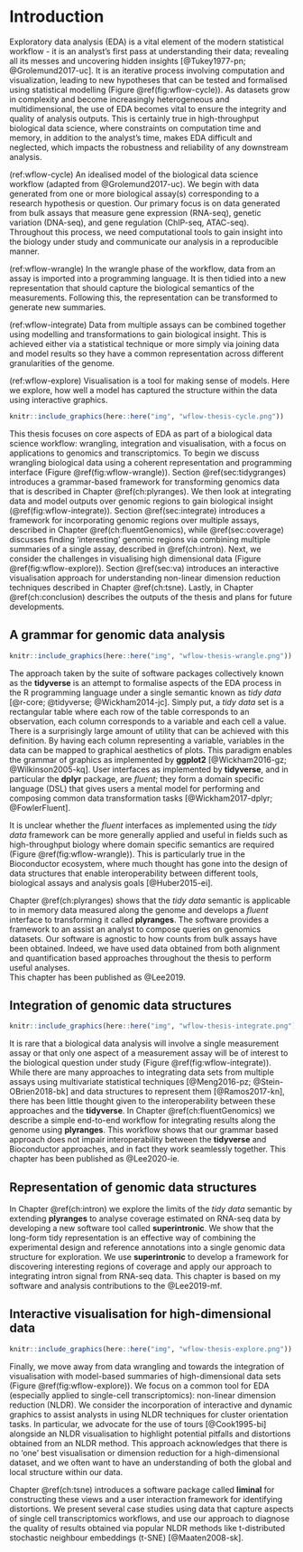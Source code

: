 # Introduction {#ch:intro}

Exploratory data analysis (EDA) is a vital element of the modern 
statistical workflow - it is an analyst’s first pass at 
understanding their data; revealing all its messes and 
uncovering hidden insights [@Tukey1977-pn; @Grolemund2017-uc]. 
It is an iterative process involving computation and visualization,
leading to new hypotheses that can be tested and formalised using 
statistical modelling (Figure \@ref(fig:wflow-cycle)). As datasets grow in complexity and become
increasingly heterogeneous and multidimensional, 
the use of EDA becomes vital to ensure the integrity and quality of analysis 
outputs. This is certainly true in high-throughput biological 
data science, where constraints on computation time and memory, in addition
to the analyst's time, makes EDA difficult and neglected, which impacts the robustness and reliability of any downstream analysis.  

(ref:wflow-cycle) An idealised model of the biological data science workflow (adapted from  @Grolemund2017-uc). We begin with data generated from one or more biological assay(s) corresponding to a research hypothesis or question. Our primary focus is on data generated from bulk assays that measure gene expression (RNA-seq), genetic variation (DNA-seq), and gene regulation (ChIP-seq, ATAC-seq). Throughout this process, we need computational tools to gain insight into the biology under study and communicate our analysis in a reproducible manner. 

(ref:wflow-wrangle) In the wrangle phase of the workflow, data from an assay is imported into a programming language. It is then tidied into a new representation that should capture the biological semantics of the measurements. Following this, the representation can be transformed to generate new summaries. 

(ref:wflow-integrate) Data from multiple assays can be combined together using modelling and transformations to gain biological insight. This is achieved either via a statistical technique or more simply via joining data and model results so they have a common representation across different granularities of the genome.

(ref:wflow-explore) Visualisation is a tool for making sense of models. Here we explore, how well a model has captured the structure within the data using interactive graphics.  

```r
knitr::include_graphics(here::here("img", "wflow-thesis-cycle.png"))
```


This thesis focuses on core aspects of EDA as part of a biological data
science workflow: wrangling, integration and visualisation, with a focus 
on applications to genomics and transcriptomics. To begin we discuss wrangling
biological data using a coherent representation and programming interface 
(Figure \@ref(fig:wflow-wrangle)). Section \@ref(sec:tidygranges)
introduces a grammar-based framework for transforming genomics data that is 
described in Chapter \@ref(ch:plyranges). We then look at integrating data and 
model outputs over genomic regions to gain biological insight (\@ref(fig:wflow-integrate)). Section \@ref(sec:integrate) introduces a 
framework for incorporating genomic regions  over multiple assays, described in 
Chapter \@ref(ch:fluentGenomics), while  \@ref(sec:coverage) discusses finding 'interesting' genomic regions via combining multiple summaries of a single assay, described in \@ref(ch:intron). Next, we 
consider the challenges in  visualising  high dimensional data (Figure \@ref(fig:wflow-explore)). Section  \@ref(sec:va) introduces an interactive 
visualisation approach for  understanding non-linear dimension reduction 
techniques described in Chapter  \@ref(ch:tsne). Lastly, in 
Chapter \@ref(ch:conclusion) describes the outputs of the thesis and plans for future developments. 

## A grammar for genomic data analysis {#sec:tidygranges}

```r
knitr::include_graphics(here::here("img", "wflow-thesis-wrangle.png"))
```

The approach taken by the suite of software packages collectively known as the 
**tidyverse**  is an attempt to formalise aspects of the EDA process in the R
programming language under a single semantic known as *tidy data* 
[@r-core; @tidyverse; @Wickham2014-jc]. Simply put, a *tidy data* set is a 
rectangular table where each row of the table corresponds to an observation, 
each column corresponds to a variable and each cell a value. There is a 
surprisingly large amount of utility that can be achieved with this definition. 
By having each column representing a variable, variables in the data can be 
mapped to graphical aesthetics of plots. This paradigm enables the grammar of graphics as implemented by **ggplot2** [@Wickham2016-gz; @Wilkinson2005-kq]. User interfaces as implemented by **tidyverse**, and in particular the **dplyr** package, are *fluent*;  they form a domain specific language (DSL) that gives users a mental model for performing and composing common data transformation tasks 
[@Wickham2017-dplyr; @FowlerFluent].

It is unclear whether the *fluent* interfaces as implemented using the
*tidy data* framework can be more generally applied and useful
in fields such as high-throughput biology where domain specific semantics are 
required (Figure \@ref(fig:wflow-wrangle)). This is particularly true in the Bioconductor ecosystem, where much 
thought has gone into the design of data structures that enable interoperability
between different tools, biological assays and analysis goals [@Huber2015-ei].

Chapter \@ref(ch:plyranges) shows that the *tidy data* semantic is applicable
to in memory data measured along the genome and develops a *fluent* interface to transforming
it called **plyranges**. The software provides a framework to an assist
an analyst to compose queries on genomics datasets.  Our software is agnostic to how counts from bulk assays have been obtained. Indeed, we have used data obtained from both alignment and quantification based approaches throughout the thesis to perform useful analyses.  
This chapter has been  published as @Lee2019.

## Integration of genomic data structures {#sec:integrate}

```r
knitr::include_graphics(here::here("img", "wflow-thesis-integrate.png"))
```

It is rare that a biological data analysis will involve
a single measurement assay or that only one aspect of a measurement assay
will be of interest to the biological question under study (Figure \@ref(fig:wflow-integrate)). While there are 
many approaches to integrating data sets from multiple assays using multivariate
statistical techniques [@Meng2016-pz; @Stein-OBrien2018-bk] and data structures to represent them [@Ramos2017-kn], there has been little thought given to the interoperability between these approaches and the **tidyverse**. In Chapter \@ref(ch:fluentGenomics)
we describe a simple end-to-end workflow for integrating 
results along the genome using **plyranges**. This workflow shows that
our grammar based approach does not impair interoperability between
the **tidyverse** and Bioconductor approaches, and in fact they work seamlessly
together. This chapter has been published as @Lee2020-ie. 

## Representation of genomic data structures{#sec:coverage}

In Chapter \@ref(ch:intron) we explore the limits of the *tidy data*
semantic by extending **plyranges** to analyse coverage estimated on RNA-seq
data by developing a new software tool called **superintronic**. We show that the
long-form tidy representation is an effective way of combining the experimental
design and reference annotations into a single genomic data structure for
exploration. We use **superintronic** to develop a framework for discovering
interesting regions of coverage and apply our approach to integrating intron
signal from RNA-seq data. This chapter is based on my software and analysis
contributions to the  @Lee2019-mf. 

## Interactive visualisation for high-dimensional data {#sec:va}

```r
knitr::include_graphics(here::here("img", "wflow-thesis-explore.png"))
```

Finally, we move away from data wrangling and towards the 
integration of visualisation with model-based summaries of high-dimensional
data sets (Figure \@ref(fig:wflow-explore)). We focus on a common tool for EDA 
(especially applied to single-cell transcriptomics): non-linear dimension 
reduction (NLDR). We consider the incorporation of interactive and dynamic 
graphics to assist analysts in using  NLDR techniques for cluster orientation 
tasks. In particular, we advocate  for the use of tours [@Cook1995-bi] alongside
an NLDR visualisation to  highlight potential pitfalls  and distortions obtained
from an NLDR method. This approach acknowledges that there is no 'one' best 
visualisation or dimension reduction for a high-dimensional dataset, and we 
often want to  have an understanding of both the global and local structure 
within our data.

Chapter \@ref(ch:tsne) introduces a software package called **liminal** for 
constructing these views and a user interaction framework for identifying 
distortions. We present several case studies using data that capture aspects of
single cell transcriptomics workflows, and use our approach to diagnose the
quality of results obtained  via popular NLDR methods like t-distributed 
stochastic neighbour embeddings (t-SNE) [@Maaten2008-sk].
